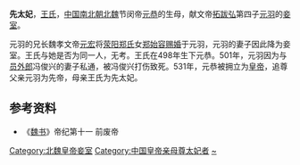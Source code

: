 '''先太妃'''，[[王姓|王氏]]，[[中国|中国]][[南北朝|南北朝]][[北魏|北魏]]节闵帝[[元恭|元恭]]的生母，献文帝[[拓跋弘|拓跋弘]]第四子[[元羽|元羽]]的[[妾室|妾室]]。

元羽的兄长魏孝文帝[[元宏|元宏]]将[[荥阳郑氏|荥阳郑氏]]女[[郑始容|郑始容]][[赐婚|赐婚]]于元羽，元羽的妻子因此降为妾室。王氏与她是否为同一人，无考。王氏在498年生下元恭。501年，元羽因为与[[员外郎|员外郎]]冯俊兴的妻子私通，被冯俊兴打伤致死。531年，元恭被拥立为[[皇帝|皇帝]]，追尊父亲元羽为先帝，母亲王氏为先太妃。

== 参考资料 ==
*《[[魏书|魏书]]》帝纪第十一 前废帝

{{北魏皇后}}  
{{中國歷史小作品}}
[[Category:北魏皇帝妾室|Category:北魏皇帝妾室]]
[[Category:中国皇帝亲母尊太妃者|Category:中国皇帝亲母尊太妃者]]
[[Category:王姓|~]]
